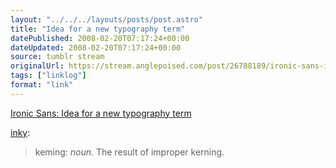 ```yaml
---
layout: "../../../layouts/posts/post.astro"
title: "Idea for a new typography term"
datePublished: 2008-02-20T07:17:24+00:00
dateUpdated: 2008-02-20T07:17:24+00:00
source: tumblr stream
originalUrl: https://stream.anglepoised.com/post/26788189/ironic-sans-idea-for-a-new-typography-term
tags: ["linklog"]
format: "link"
---
```


[Ironic Sans: Idea for a new typography term][1]

<a href="http://found.boxofjunk.ws/post/26743932">inky</a>:

> keming: <i>noun</i>. The result of improper kerning.

[1]: http://www.ironicsans.com/2008/02/idea_a_new_typography_term.html

